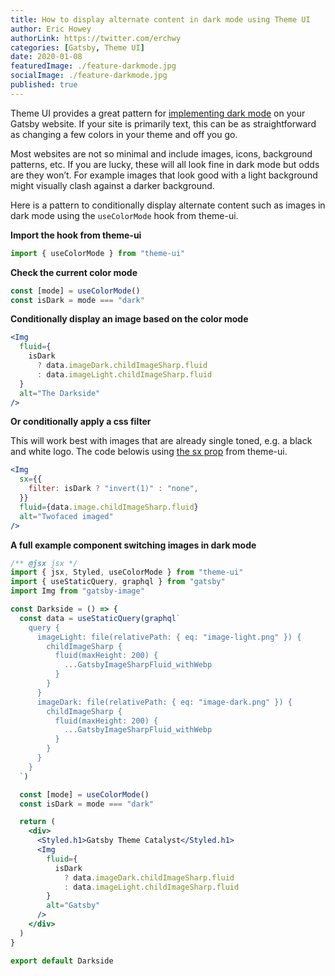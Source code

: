 ```yaml
---
title: How to display alternate content in dark mode using Theme UI
author: Eric Howey
authorLink: https://twitter.com/erchwy
categories: [Gatsby, Theme UI]
date: 2020-01-08
featuredImage: ./feature-darkmode.jpg
socialImage: ./feature-darkmode.jpg
published: true
---
```


Theme UI provides a great pattern for [implementing dark mode](https://theme-ui.com/color-modes) on your Gatsby website. If your site is primarily text, this can be as straightforward as changing a few colors in your theme and off you go.

Most websites are not so minimal and include images, icons, background patterns, etc. If you are lucky, these will all look fine in dark mode but odds are they won’t. For example images that look good with a light background might visually clash against a darker background.

Here is a pattern to conditionally display alternate content such as images in dark mode using the `useColorMode` hook from theme-ui.

**Import the hook from theme-ui**

```jsx
import { useColorMode } from "theme-ui"
```

**Check the current color mode**

```jsx
const [mode] = useColorMode()
const isDark = mode === "dark"
```

**Conditionally display an image based on the color mode**

```jsx
<Img
  fluid={
    isDark
      ? data.imageDark.childImageSharp.fluid
      : data.imageLight.childImageSharp.fluid
  }
  alt="The Darkside"
/>
```

**Or conditionally apply a css filter**

This will work best with images that are already single toned, e.g. a black and white logo. The code belowis using [the sx prop](https://theme-ui.com/sx-prop) from theme-ui.

```jsx
<Img
  sx={{
    filter: isDark ? "invert(1)" : "none",
  }}
  fluid={data.image.childImageSharp.fluid}
  alt="Twofaced imaged"
/>
```

**A full example component switching images in dark mode**

```jsx
/** @jsx jsx */
import { jsx, Styled, useColorMode } from "theme-ui"
import { useStaticQuery, graphql } from "gatsby"
import Img from "gatsby-image"

const Darkside = () => {
  const data = useStaticQuery(graphql`
    query {
      imageLight: file(relativePath: { eq: "image-light.png" }) {
        childImageSharp {
          fluid(maxHeight: 200) {
            ...GatsbyImageSharpFluid_withWebp
          }
        }
      }
      imageDark: file(relativePath: { eq: "image-dark.png" }) {
        childImageSharp {
          fluid(maxHeight: 200) {
            ...GatsbyImageSharpFluid_withWebp
          }
        }
      }
    }
  `)

  const [mode] = useColorMode()
  const isDark = mode === "dark"

  return (
    <div>
      <Styled.h1>Gatsby Theme Catalyst</Styled.h1>
      <Img
        fluid={
          isDark
            ? data.imageDark.childImageSharp.fluid
            : data.imageLight.childImageSharp.fluid
        }
        alt="Gatsby"
      />
    </div>
  )
}

export default Darkside
```
